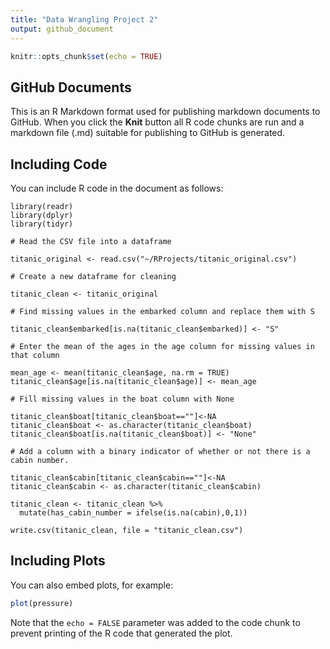 ---
title: "Data Wrangling Project 2"
output: github_document
---

```{r setup, include=FALSE}
knitr::opts_chunk$set(echo = TRUE)
```

## GitHub Documents

This is an R Markdown format used for publishing markdown documents to GitHub. When you click the **Knit** button all R code chunks are run and a markdown file (.md) suitable for publishing to GitHub is generated.

## Including Code

You can include R code in the document as follows:

```
library(readr)
library(dplyr)
library(tidyr)

# Read the CSV file into a dataframe

titanic_original <- read.csv("~/RProjects/titanic_original.csv")

# Create a new dataframe for cleaning

titanic_clean <- titanic_original

# Find missing values in the embarked column and replace them with S

titanic_clean$embarked[is.na(titanic_clean$embarked)] <- "S"

# Enter the mean of the ages in the age column for missing values in that column

mean_age <- mean(titanic_clean$age, na.rm = TRUE)
titanic_clean$age[is.na(titanic_clean$age)] <- mean_age

# Fill missing values in the boat column with None

titanic_clean$boat[titanic_clean$boat==""]<-NA
titanic_clean$boat <- as.character(titanic_clean$boat)
titanic_clean$boat[is.na(titanic_clean$boat)] <- "None"

# Add a column with a binary indicator of whether or not there is a cabin number.

titanic_clean$cabin[titanic_clean$cabin==""]<-NA
titanic_clean$cabin <- as.character(titanic_clean$cabin)
  
titanic_clean <- titanic_clean %>% 
  mutate(has_cabin_number = ifelse(is.na(cabin),0,1))

write.csv(titanic_clean, file = "titanic_clean.csv")
```

## Including Plots

You can also embed plots, for example:

```{r pressure, echo=FALSE}
plot(pressure)
```

Note that the `echo = FALSE` parameter was added to the code chunk to prevent printing of the R code that generated the plot.
